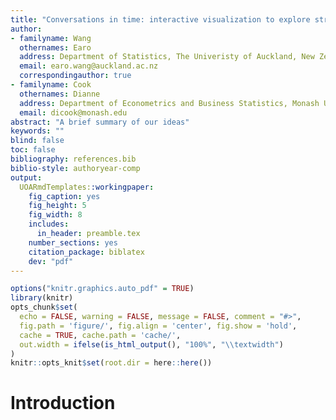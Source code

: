 ```yaml
---
title: "Conversations in time: interactive visualization to explore structured temporal data"
author:
- familyname: Wang
  othernames: Earo
  address: Department of Statistics, The Univeristy of Auckland, New Zealand
  email: earo.wang@auckland.ac.nz
  correspondingauthor: true
- familyname: Cook
  othernames: Dianne
  address: Department of Econometrics and Business Statistics, Monash University, Australia
  email: dicook@monash.edu
abstract: "A brief summary of our ideas"
keywords: ""
blind: false
toc: false
bibliography: references.bib
biblio-style: authoryear-comp
output:
  UOARmdTemplates::workingpaper:
    fig_caption: yes
    fig_height: 5
    fig_width: 8
    includes:
      in_header: preamble.tex
    number_sections: yes
    citation_package: biblatex
    dev: "pdf"
---
```


```r
options("knitr.graphics.auto_pdf" = TRUE)
library(knitr)
opts_chunk$set(
  echo = FALSE, warning = FALSE, message = FALSE, comment = "#>",
  fig.path = 'figure/', fig.align = 'center', fig.show = 'hold',
  cache = TRUE, cache.path = 'cache/',
  out.width = ifelse(is_html_output(), "100%", "\\textwidth")
)
knitr::opts_knit$set(root.dir = here::here())
```

# Introduction
